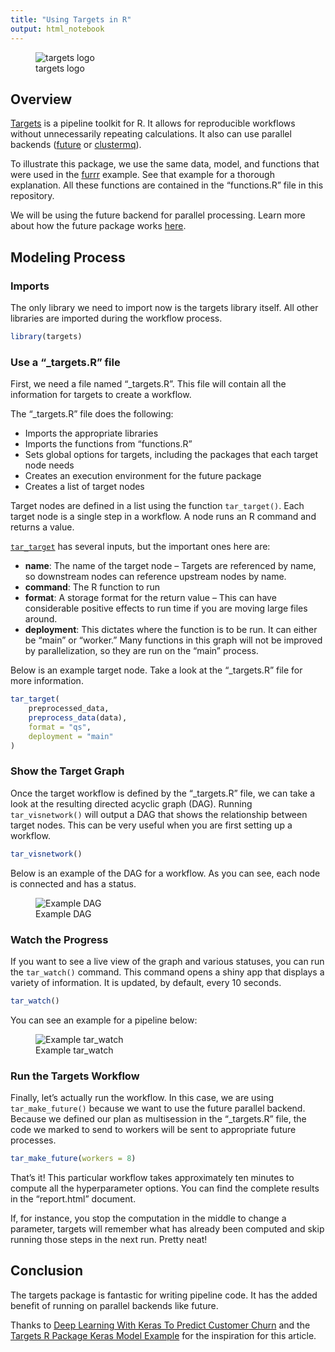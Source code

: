 ```yaml
---
title: "Using Targets in R"
output: html_notebook
---
```

![targets logo](https://saturn-public-assets.s3.us-east-2.amazonaws.com/example-resources/targets-logo.png "doc-image")

## Overview
[Targets](https://cran.r-project.org/web/packages/targets/index.html) is a pipeline toolkit for R. It allows for reproducible workflows without unnecessarily repeating calculations. It also can use parallel backends ([future]((https://cran.r-project.org/web/packages/future/index.html)) or [clustermq](https://github.com/mschubert/clustermq)). 

To illustrate this package, we use the same data, model, and functions that were used in the [furrr](r-furrr.Rmd) example. See that example for a thorough explanation. All these functions are contained in the "functions.R" file in this repository.

We will be using the future backend for parallel processing. Learn more about how the future package works [here](r-future.Rmd).

## Modeling Process
### Imports
The only library we need to import now is the targets library itself. All other libraries are imported during the workflow process.

```r
library(targets)
```

### Use a "_targets.R" file
First, we need a file named "_targets.R". This file will contain all the information for targets to create a workflow.

The "_targets.R" file does the following:

* Imports the appropriate libraries
* Imports the functions from "functions.R"
* Sets global options for targets, including the packages that each target node needs
* Creates an execution environment for the future package
* Creates a list of target nodes

Target nodes are defined in a list using the function `tar_target()`. Each target node is a single step in a workflow. A node runs an R command and returns a value. 

[`tar_target`](https://docs.ropensci.org/targets/reference/tar_target.html) has several inputs, but the important ones here are:

* **name**: The name of the target node -- Targets are referenced by name, so downstream nodes can reference upstream nodes by name.
* **command**: The R function to run
* **format**: A storage format for the return value -- This can have considerable positive effects to run time if you are moving large files around.
* **deployment**: This dictates where the function is to be run. It can either be "main" or "worker." Many functions in this graph will not be improved by parallelization, so they are run on the "main" process.

Below is an example target node. Take a look at the "_targets.R" file for more information.

```r
tar_target(
    preprocessed_data,
    preprocess_data(data),
    format = "qs",
    deployment = "main"
)
```

### Show the Target Graph
Once the target workflow is defined by the "_targets.R" file, we can take a look at the resulting directed acyclic graph (DAG). Running `tar_visnetwork()` will output a DAG that shows the relationship between target nodes. This can be very useful when you are first setting up a workflow.

```r
tar_visnetwork()
```

Below is an example of the DAG for a workflow. As you can see, each node is connected and has a status.

![Example DAG](https://saturn-public-assets.s3.us-east-2.amazonaws.com/example-resources/targets-DAG-legend.png "doc-image")


### Watch the Progress
If you want to see a live view of the graph and various statuses, you can run the `tar_watch()` command. This command opens a shiny app that displays a variety of information. It is updated, by default, every 10 seconds.

```r
tar_watch()
```

You can see an example for a pipeline below:

![Example tar_watch](https://saturn-public-assets.s3.us-east-2.amazonaws.com/example-resources/targets-watch.png "doc-image")

### Run the Targets Workflow

Finally, let's actually run the workflow. In this case, we are using `tar_make_future()` because we want to use the future parallel backend. Because we defined our plan as multisession in the "_targets.R" file, the code we marked to send to workers will be sent to appropriate future processes.

```r
tar_make_future(workers = 8)
```

That's it! This particular workflow takes approximately ten minutes to compute all the hyperparameter options. You can find the complete results in the "report.html" document.

If, for instance, you stop the computation in the middle to change a parameter, targets will remember what has already been computed and skip running those steps in the next run. Pretty neat!

## Conclusion
The targets package is fantastic for writing pipeline code. It has the added benefit of running on parallel backends like future.  

Thanks to [Deep Learning With Keras To Predict Customer Churn](https://blogs.rstudio.com/ai/posts/2018-01-11-keras-customer-churn/) and the [Targets R Package Keras Model Example](https://github.com/wlandau/targets-keras) for the inspiration for this article.